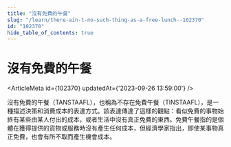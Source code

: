 ```yaml
---
title: "沒有免費的午餐"
slug: "/learn/there-ain-t-no-such-thing-as-a-free-lunch--102370"
id: "102370"
hide_table_of_contents: true
---
```



# 沒有免費的午餐

<ArticleMeta id={102370} updatedAt={'2023-09-26 13:59:00'} />
<div className='border-solid border-b border-t-0 my-4 border-[var(--ifm-color-gray-300)]' />

沒有免費的午餐（TANSTAAFL），也稱為不存在免費午餐（TINSTAAFL），是一種描述決策和消費成本的表達方式。該表達傳達了這樣的觀點：看似免費的事物始終有某些由某人付出的成本，或者生活中沒有真正免費的東西。免費午餐指的是個體在獲得提供的貨物或服務時沒有產生任何成本，但經濟學家指出，即使某事物真正免費，也會有所不取而產生機會成本。

